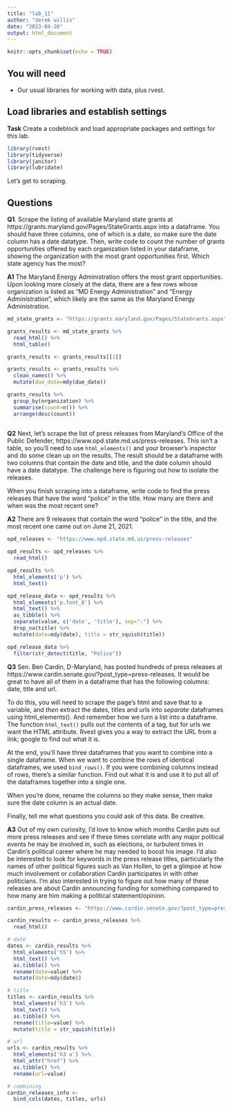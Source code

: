 ```yaml
---
title: "lab_11"
author: "derek willis"
date: "2023-04-26"
output: html_document
---
```


```r
knitr::opts_chunk$set(echo = TRUE)
```

## You will need

* Our usual libraries for working with data, plus rvest.

## Load libraries and establish settings

**Task** Create a codeblock and load appropriate packages and settings for this lab.
```r
library(rvest)
library(tidyverse)
library(janitor)
library(lubridate)
```

Let's get to scraping.

## Questions

**Q1**. Scrape the listing of available Maryland state grants at https://grants.maryland.gov/Pages/StateGrants.aspx into a dataframe. You should have three columns, one of which is a date, so make sure the date column has a date datatype. Then, write code to count the number of grants opportunities offered by each organization listed in your dataframe, showing the organization with the most grant opportunities first. Which state agency has the most?

**A1** The Maryland Energy Administration offers the most grant opportunities. Upon looking more closely at the data, there are a few rows whose organization is listed as "MD Energy Administration" and "Energy Administration", which likely are the same as the Maryland Energy Administration.

```r
md_state_grants <- "https://grants.maryland.gov/Pages/StateGrants.aspx"

grants_results <- md_state_grants %>%
  read_html() %>%
  html_table()

grants_results <- grants_results[[1]]

grants_results <- grants_results %>%
  clean_names() %>%
  mutate(due_date=mdy(due_date))

grants_results %>%
  group_by(organization) %>%
  summarise(count=n()) %>%
  arrange(desc(count))
  
```

**Q2** Next, let's scrape the list of press releases from Maryland's Office of the Public Defender, https://www.opd.state.md.us/press-releases. This isn't a table, so you'll need to use `html_elements()` and your browser's inspector and do some clean up on the results. The result should be a dataframe with two columns that contain the date and title, and the date column should have a date datatype. The challenge here is figuring out how to isolate the releases.

When you finish scraping into a dataframe, write code to find the press releases that have the word "police" in the title. How many are there and when was the most recent one?

**A2** There are 9 releases that contain the word "police" in the title, and the most recent one came out on June 21, 2021.

```r
opd_releases <- "https://www.opd.state.md.us/press-releases"

opd_results <- opd_releases %>%
  read_html()

opd_results %>%
  html_elements('p') %>%
  html_text()

opd_release_data <- opd_results %>% 
  html_elements('p.font_8') %>% 
  html_text() %>% 
  as_tibble() %>% 
  separate(value, c('date', 'title'), sep=":") %>%
  drop_na(title) %>%
  mutate(date=mdy(date), title = str_squish(title))

opd_release_data %>%
  filter(str_detect(title, "Police"))
```

**Q3** Sen. Ben Cardin, D-Maryland, has posted hundreds of press releases at https://www.cardin.senate.gov/?post_type=press-releases. It would be great to have all of them in a dataframe that has the following columns: date, title and url.

To do this, you will need to scrape the page's html and save that to a variable, and _then_ extract the dates, titles and urls into _separate_ dataframes using html_elements(). And remember how we turn a list into a dataframe. The function `html_text()` pulls out the contents of a tag, but for urls we want the HTML attribute. Rvest gives you a way to extract the URL from a link; google to find out what it is.

At the end, you'll have three dataframes that you want to combine into a single dataframe. When we want to combine the rows of identical dataframes, we used `bind_rows()`. If you were combining columns instead of rows, there's a similar function. Find out what it is and use it to put all of the dataframes together into a single one.

When you're done, rename the columns so they make sense, then make sure the date column is an actual date.

Finally, tell me what questions you could ask of this data. Be creative.

**A3** Out of my own curiosity, I'd love to know which months Cardin puts out more press releases and see if these times correlate with any major political events he may be involved in, such as elections, or turbulent times in Cardin's political career where he may needed to boost his image. I'd also be interested to look for keywords in the press release titles, particularly the names of other political figures such as Van Hollen, to get a glimpse at how much involvement or collaboration Cardin participates in with other politicians. I'm also interested in trying to figure out how many of these releases are about Cardin announcing funding for something compared to how many are him making a political statement/opinion.

```r
cardin_press_releases <- "https://www.cardin.senate.gov/?post_type=press-releases"

cardin_results <- cardin_press_releases %>%
  read_html()

# date
dates <- cardin_results %>%
  html_elements('h5') %>%
  html_text() %>%
  as.tibble() %>%
  rename(date=value) %>%
  mutate(date=mdy(date))

# title
titles <- cardin_results %>%
  html_elements('h3') %>%
  html_text() %>%
  as.tibble() %>%
  rename(title=value) %>%
  mutate(title = str_squish(title))

# url
urls <- cardin_results %>%
  html_elements('h3 a') %>%
  html_attr("href") %>%
  as.tibble() %>%
  rename(url=value)

# combining
cardin_releases_info <-
  bind_cols(dates, titles, urls)
```
